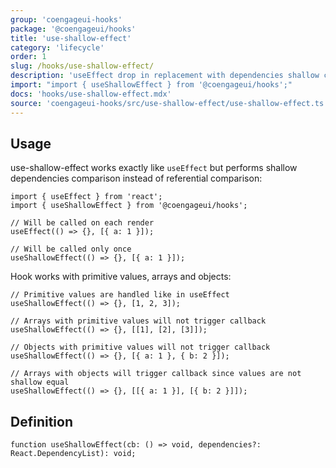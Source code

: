 ```yaml
---
group: 'coengageui-hooks'
package: '@coengageui/hooks'
title: 'use-shallow-effect'
category: 'lifecycle'
order: 1
slug: /hooks/use-shallow-effect/
description: 'useEffect drop in replacement with dependencies shallow comparison'
import: "import { useShallowEffect } from '@coengageui/hooks';"
docs: 'hooks/use-shallow-effect.mdx'
source: 'coengageui-hooks/src/use-shallow-effect/use-shallow-effect.ts'
---
```


## Usage

use-shallow-effect works exactly like `useEffect` but performs shallow dependencies comparison instead of referential comparison:

```tsx
import { useEffect } from 'react';
import { useShallowEffect } from '@coengageui/hooks';

// Will be called on each render
useEffect(() => {}, [{ a: 1 }]);

// Will be called only once
useShallowEffect(() => {}, [{ a: 1 }]);
```

Hook works with primitive values, arrays and objects:

```tsx
// Primitive values are handled like in useEffect
useShallowEffect(() => {}, [1, 2, 3]);

// Arrays with primitive values will not trigger callback
useShallowEffect(() => {}, [[1], [2], [3]]);

// Objects with primitive values will not trigger callback
useShallowEffect(() => {}, [{ a: 1 }, { b: 2 }]);

// Arrays with objects will trigger callback since values are not shallow equal
useShallowEffect(() => {}, [[{ a: 1 }], [{ b: 2 }]]);
```

## Definition

```tsx
function useShallowEffect(cb: () => void, dependencies?: React.DependencyList): void;
```
